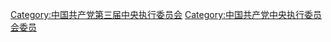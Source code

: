 [[Category:中国共产党第三届中央执行委员会|Category:中国共产党第三届中央执行委员会]]
[[Category:中国共产党中央执行委员会委员|Category:中国共产党中央执行委员会委员]]